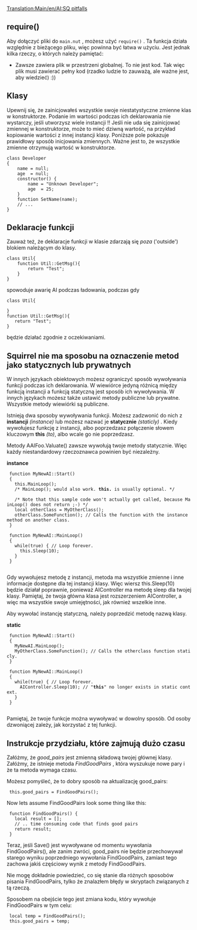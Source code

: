 [[Translation:Main/en/AI:SQ pitfalls]]
<!--{{en/NoAI}}-->{{pl/NoAI}}

== require() ==

Aby dołączyć pliki do <code>main.nut</code> , możesz użyć <code>require()</code> . Ta funkcja działa względnie z bieżącego pliku, więc powinna być łatwa w użyciu. Jest jednak kilka rzeczy, o których należy pamiętać:

* Zawsze zawiera plik w przestrzeni globalnej. To nie jest kod. Tak więc plik musi zawierać pełny kod (rzadko ludzie to zauważą, ale ważne jest, aby wiedzieć) :))

== Klasy ==

Upewnij się, że zainicjowałeś wszystkie swoje niestatystyczne zmienne klas w konstruktorze. Podanie im wartości podczas ich deklarowania nie wystarczy, jeśli utworzysz wiele instancji !! Jeśli nie uda się zainicjować zmiennej w konstruktorze, może to mieć dziwną wartość, na przykład kopiowanie wartości z innej instancji klasy. Poniższe pole pokazuje prawidłowy sposób inicjowania zmiennych. Ważne jest to, że wszystkie zmienne otrzymują wartość w konstruktorze. 

 class Developer
 {
     name = null;
     age  = null;
     constructor() {
         name = "Unknown Developer";
         age  = 25;
     }
     function SetName(name);
     // ...
 }

== Deklaracje funkcji ==
Zauważ też, że deklaracje funkcji w klasie zdarzają się ''poza'' ('outside') blokiem należącym do klasy. 
 class Util{
     function Util::GetMsg(){
         return "Test";
     }	
 }
spowoduje awarię AI podczas ładowania, podczas gdy 
 class Util{
     	
 }
 function Util::GetMsg(){
    return "Test";
 }

będzie działać zgodnie z oczekiwaniami.

== Squirrel nie ma sposobu na oznaczenie metod jako statycznych lub prywatnych ==

W innych językach obiektowych możesz ograniczyć sposób wywoływania funkcji podczas ich deklarowania. W wiewiórce jedyną różnicą między funkcją instancji a funkcją statyczną jest sposób ich wywoływania. W innych językach możesz także ustawić metody publiczne lub prywatne. Wszystkie metody wiewiórki są publiczne.

Istnieją dwa sposoby wywoływania funkcji. Możesz zadzwonić do nich z  '''instancji''' ''(instance)'' lub możesz nazwać je '''statycznie''' ''(staticly)'' . Kiedy wywołujesz funkcję z instancji, albo poprzedzasz połączenie słowem kluczowym '''this''' ''(to)'', albo wcale go nie poprzedzasz.

Metody AAIFoo.Valuate() zawsze wywołują twoje metody statycznie. Więc każdy niestandardowy rzeczoznawca powinien być niezależny.

'''instance'''
  function MyNewAI::Start()
  {
    this.MainLoop();
    /* MainLoop(); would also work. '''this.''' is usually optional. */
    
    /* Note that this sample code won't actually get called, because MainLoop() does not return ;-) */
    local otherClass = MyOtherClass();
    otherClass.SomeFunction(); // Calls the function with the instance method on another class.
  }
  
  function MyNewAI::MainLoop()
  {
    while(true) { // Loop forever.
      this.Sleep(10);
    }
  }
  
Gdy wywołujesz metodę z instancji, metoda ma wszystkie zmienne i inne informacje dostępne dla tej instancji klasy. Więc wiersz this.Sleep(10) będzie działał poprawnie, ponieważ AIController ma metodę sleep dla twojej klasy. Pamiętaj, że twoja główna klasa jest rozszerzeniem AIController, a więc ma wszystkie swoje umiejętności, jak również wszelkie inne.

Aby wywołać instancję statyczną, należy poprzedzić metodę nazwą klasy.

'''static'''
  function MyNewAI::Start()
  {
    MyNewAI.MainLoop();
    MyOtherClass.SomeFunction(); // Calls the otherclass function staticly.
  }
  
  function MyNewAI::MainLoop()
  {
    while(true) { // Loop forever.
      AIController.Sleep(10); // "'''this'''" no longer exists in static context.
    }
  }
  
Pamiętaj, że twoje funkcje można wywoływać w dowolny sposób. Od osoby dzwoniącej zależy, jak korzystać z tej funkcji.

== Instrukcje przydziału, które zajmują dużo czasu ==
Załóżmy, że ''good_pairs'' jest zmienną składową twojej głównej klasy. Załóżmy, że istnieje metoda  ''FindGoodPairs'' , która wyszukuje nowe pary i że ta metoda wymaga czasu.

Możesz pomyśleć, że to dobry sposób na aktualizację good_pairs:
  this.good_pairs = FindGoodPairs();

Now lets assume FindGoodPairs look some thing like this:
  function FindGoodPairs() {
    local result = [];
    // .. time consuming code that finds good pairs
    return result;
  }

Teraz, jeśli Save() jest wywoływane od momentu wywołania FindGoodPairs(), ale zanim zwróci, good_pairs nie będzie przechowywał starego wyniku poprzedniego wywołania FindGoodPairs, zamiast tego zachowa jakiś częściowy wynik z metody FindGoodPairs.

Nie mogę dokładnie powiedzieć, co się stanie dla różnych sposobów pisania FindGoodPairs, tylko że znalazłem błędy w skryptach związanych z tą rzeczą.

Sposobem na obejście tego jest zmiana kodu, który wywołuje FindGoodPairs w tym celu:

  local temp = FindGoodPairs();
  this.good_pairs = temp;